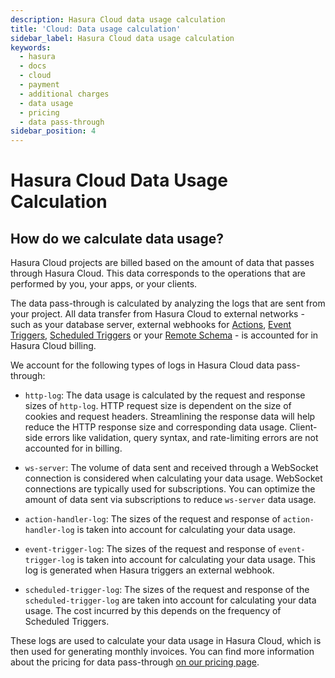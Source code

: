 ```yaml
---
description: Hasura Cloud data usage calculation
title: 'Cloud: Data usage calculation'
sidebar_label: Hasura Cloud data usage calculation
keywords:
  - hasura
  - docs
  - cloud
  - payment
  - additional charges
  - data usage
  - pricing
  - data pass-through
sidebar_position: 4
---
```



# Hasura Cloud Data Usage Calculation

## How do we calculate data usage?

Hasura Cloud projects are billed based on the amount of data that passes through Hasura Cloud. This data corresponds to
the operations that are performed by you, your apps, or your clients.

The data pass-through is calculated by analyzing the logs that are sent from your project. All data transfer from Hasura
Cloud to external networks - such as your database server, external webhooks for [Actions](/actions/overview.mdx),
[Event Triggers](/event-triggers/overview.mdx), [Scheduled Triggers](/scheduled-triggers/overview.mdx) or your
[Remote Schema](/remote-schemas/overview.mdx) - is accounted for in Hasura Cloud billing.

We account for the following types of logs in Hasura Cloud data pass-through:

- `http-log`: The data usage is calculated by the request and response sizes of `http-log`. HTTP request size is
  dependent on the size of cookies and request headers. Streamlining the response data will help reduce the HTTP
  response size and corresponding data usage. Client-side errors like validation, query syntax, and rate-limiting errors
  are not accounted for in billing.

- `ws-server`: The volume of data sent and received through a WebSocket connection is considered when calculating your
  data usage. WebSocket connections are typically used for subscriptions. You can optimize the amount of data sent via
  subscriptions to reduce `ws-server` data usage.

- `action-handler-log`: The sizes of the request and response of `action-handler-log` is taken into account for
  calculating your data usage.

- `event-trigger-log`: The sizes of the request and response of `event-trigger-log` is taken into account for
  calculating your data usage. This log is generated when Hasura triggers an external webhook.

- `scheduled-trigger-log`: The sizes of the request and response of the `scheduled-trigger-log` are taken into account
  for calculating your data usage. The cost incurred by this depends on the frequency of Scheduled Triggers.

These logs are used to calculate your data usage in Hasura Cloud, which is then used for generating monthly invoices.
You can find more information about the pricing for data pass-through [on our pricing page](https://hasura.io/pricing/).
